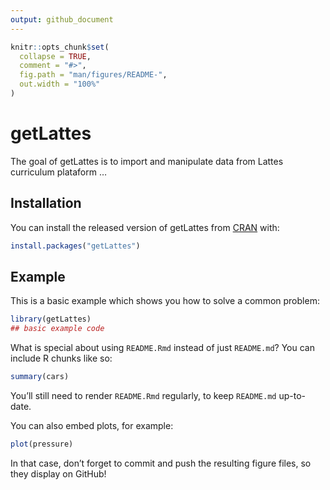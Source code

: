```yaml
---
output: github_document
---
```


<!-- README.md is generated from README.Rmd. Please edit that file -->

```r
knitr::opts_chunk$set(
  collapse = TRUE,
  comment = "#>",
  fig.path = "man/figures/README-",
  out.width = "100%"
)
```

# getLattes

<!-- badges: start -->
<!-- badges: end -->

The goal of getLattes is to import and manipulate data from Lattes curriculum plataform ...

## Installation

You can install the released version of getLattes from [CRAN](https://CRAN.R-project.org) with:

``` r
install.packages("getLattes")
```

## Example

This is a basic example which shows you how to solve a common problem:

```r
library(getLattes)
## basic example code
```

What is special about using `README.Rmd` instead of just `README.md`? You can include R chunks like so:

```r
summary(cars)
```

You'll still need to render `README.Rmd` regularly, to keep `README.md` up-to-date.

You can also embed plots, for example:

```r
plot(pressure)
```

In that case, don't forget to commit and push the resulting figure files, so they display on GitHub!
